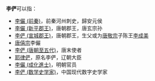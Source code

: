 {{not|李嚴}}
'''李俨'''可以指：
* [[李儼_(前秦)|李儼 (前秦)]]，前秦河州刺史，歸安元侯
* [[李儼_(新平郡王)|李儼 (新平郡王)]]，唐朝郡王，唐玄宗孙
* [[李俨_(宣城郡王)|李俨 (宣城郡王)]]，唐朝郡王，生父或为[[唐敬宗|唐敬宗]]子陈王[[李成美|李成美]]
* [[唐僖宗|唐僖宗]]李儼
* [[李俨_(唐朝至五代)|李俨 (唐朝至五代)]]，唐末使者
* [[耶律俨|耶律俨]]，原名李俨，辽朝大臣
* [[李儼_(成化進士)|李儼 (成化進士)]]，明朝官员
* [[李俨_(数学史学家)|李俨 (数学史学家)]]，中国现代数字史学家

{{disambig|Cat=二字李姓人名消歧义|yan}}